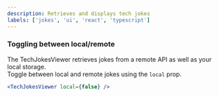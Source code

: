 ```yaml
---
description: Retrieves and displays tech jokes
labels: ['jokes', 'ui', 'react', 'typescript']
---
```



### Toggling between local/remote

The TechJokesViewer retrieves jokes from a remote API as well as your local storage.  
Toggle between local and remote jokes using the `local` prop.

```jsx live=true
<TechJokesViewer local={false} />
```
